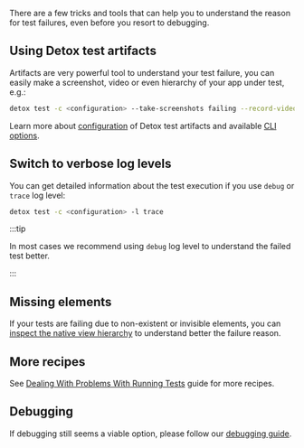 
There are a few tricks and tools that can help you to understand the reason for test failures, even before you resort to debugging.

## Using Detox test artifacts

Artifacts are very powerful tool to understand your test failure, you can easily make a screenshot, video or even hierarchy of your app under test,
e.g.:

```sh
detox test -c <configuration> --take-screenshots failing --record-videos failing
```

Learn more about [configuration](../config/artifacts.mdx) of Detox test artifacts and available [CLI options](../cli/test.md).

## Switch to verbose log levels

You can get detailed information about the test execution if you use `debug` or `trace` log level:

```sh
detox test -c <configuration> -l trace
```

:::tip

In most cases we recommend using `debug` log level to understand the failed test better.

:::

## Missing elements

If your tests are failing due to non-existent or invisible elements, you can [inspect the native view hierarchy](test-id.mdx#find-your-testid) to understand better the failure reason.

## More recipes

See [Dealing With Problems With Running Tests](../troubleshooting/running-tests.md) guide for more recipes.

## Debugging

If debugging still seems a viable option, please follow our [debugging guide](../introduction/debugging.mdx).

